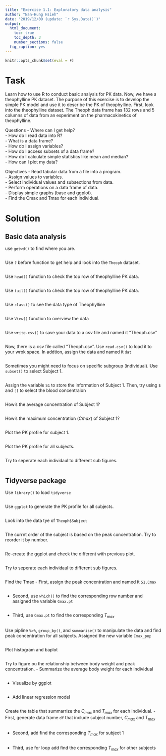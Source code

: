```yaml
---
title: "Exercise 1.1: Exploratory data analysis"
author: "Nan-Hung Hsieh"
date: "2019/12/09 (update: `r Sys.Date()`)"
output: 
  html_document:
    toc: true
    toc_depth: 3
    number_sections: false
  fig_caption: yes  
---
```


```r
knitr::opts_chunk$set(eval = F)
```


# Task 

Learn how to use R to conduct basic analysis for PK data. Now, we have a theophylline PK dataset. The purpose of this exercise is to develop the simple PK model and use it to describe the PK of theophylline. First, look into the theophylline dataset. The Theoph data frame has 132 rows and 5 columns of data from an experiment on the pharmacokinetics of theophylline.

Questions
- Where can I get help?  
- How do I read data into R?  
- What is a data frame?  
- How do I assign variables?  
- How do I access subsets of a data frame?  
- How do I calculate simple statistics like mean and median?  
- How can I plot my data?  

Objectives
- Read tabular data from a file into a program.  
- Assign values to variables.  
- Select individual values and subsections from data.  
- Perform operations on a data frame of data.  
- Display simple graphs (base and ggplot).  
- Find the Cmax and Tmax for each individual.  


# Solution

## Basic data analysis

use `getwd()` to find where you are.
```r
```

Use `?` before function to get help and look into the `Theoph` dataset.
```r

```

Use `head()` function to check the top row of theophylline PK data.
```r

```

Use `tail()` function to check the top row of theophylline PK data.
```r

```

Use `class()` to see the data type of Theophylline
```r

```

Use `View()` function to overview the data 
```r

```

Use  `write.csv()` to save your data to a csv file and named it "Theoph.csv"
```r

```


Now, there is a csv file called "Theoph.csv". Use `read.csv()` to load it to your wrok space. In addtion, assign the data and named it `dat`
```r

```

Sometimes you might need to focus on specific subgroup (individual). Use `subset()` to select Subject 1.
```r

```

Assign the variable `S1` to store the information of Subject 1. Then, try using `$` and `[]` to select the blood concentraion
```r

```

How's the average concentration of Subject 1?
```r

```

How's the maximum concentration ($Cmax$) of Subject 1?
```r

```

Plot the PK profile for subject 1.
```r

```

Plot the PK profile for all subjects.
```r

```

Try to seperate each individaul to different sub figures.
```r

```


## Tidyverse package

Use `library()` to load `tidyverse`
```r

```

Use `ggplot` to generate the PK profile for all subjects.
```r

```

Look into the data tye of `Theoph$Subject`
```r

```

The currnt order of the subject is based on the peak concentration. Try to reorder it by number.
```r

```

Re-create the ggplot and check the different with previous plot.
```r

```

Try to seperate each individaul to different sub figures.
```r

```

Find the Tmax
- First, assign the peak concentration and named it `S1.Cmax`
```r

```

- Second, use `which()` to find the corresponding row number and assigned the variable `Cmax.pt`
```r

```

- Third, use `Cmax.pt` to find the corresponding $T_{max}$
```r

```


Use pipline `%>%`, `group_by()`, and `summarise()` to manipulate the data and find peak concentration for all subjects. Assigned the new variable `Cmax_pop`
```r

```

Plot histogram and baplot
```r

```

Try to figure ou the relationship between body weight and peak concentration.
- Summarize the average body weight for each individual
```r

```

- Visualize by ggplot
```r

```

- Add linear regression model
```r

```

Create the table that summarrize the $C_{max}$ and $T_{max}$ for each individual.
- First, generate data frame `df` that include subject number, $C_{max}$ and $T_{max}$ 
```r

```

- Second, add find the corresponding $T_{max}$ for subject 1
```r

```

- Third, use for loop add find the corresponding $T_{max}$ for other subjects
```r

```

